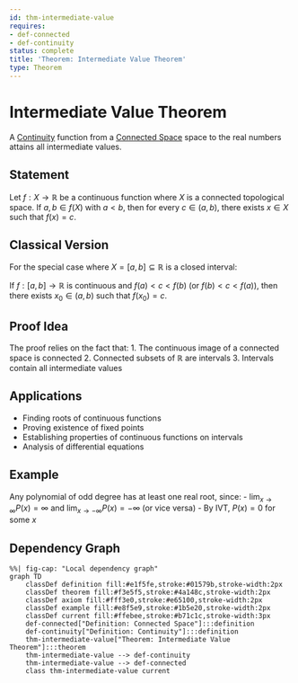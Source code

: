```yaml
---
id: thm-intermediate-value
requires:
- def-connected
- def-continuity
status: complete
title: 'Theorem: Intermediate Value Theorem'
type: Theorem
---
```


# Intermediate Value Theorem {#thm-intermediate-value}

A [Continuity](../analysis/def-continuity.qmd) function from a [Connected Space](def-connected.qmd) space to the real numbers attains all intermediate values.

## Statement

Let $f: X \to \mathbb{R}$ be a continuous function where $X$ is a connected topological space. If $a, b \in f(X)$ with $a < b$, then for every $c \in (a, b)$, there exists $x \in X$ such that $f(x) = c$.

## Classical Version

For the special case where $X = [a, b] \subseteq \mathbb{R}$ is a closed interval:

If $f: [a, b] \to \mathbb{R}$ is continuous and $f(a) < c < f(b)$ (or $f(b) < c < f(a)$), then there exists $x_0 \in (a, b)$ such that $f(x_0) = c$.

## Proof Idea

The proof relies on the fact that:
1. The continuous image of a connected space is connected
2. Connected subsets of $\mathbb{R}$ are intervals
3. Intervals contain all intermediate values

## Applications

- Finding roots of continuous functions
- Proving existence of fixed points
- Establishing properties of continuous functions on intervals
- Analysis of differential equations

## Example

Any polynomial of odd degree has at least one real root, since:
- $\lim_{x \to \infty} P(x) = \infty$ and $\lim_{x \to -\infty} P(x) = -\infty$ (or vice versa)
- By IVT, $P(x) = 0$ for some $x$

## Dependency Graph

```mermaid
%%| fig-cap: "Local dependency graph"
graph TD
    classDef definition fill:#e1f5fe,stroke:#01579b,stroke-width:2px
    classDef theorem fill:#f3e5f5,stroke:#4a148c,stroke-width:2px
    classDef axiom fill:#fff3e0,stroke:#e65100,stroke-width:2px
    classDef example fill:#e8f5e9,stroke:#1b5e20,stroke-width:2px
    classDef current fill:#ffebee,stroke:#b71c1c,stroke-width:3px
    def-connected["Definition: Connected Space"]:::definition
    def-continuity["Definition: Continuity"]:::definition
    thm-intermediate-value["Theorem: Intermediate Value Theorem"]:::theorem
    thm-intermediate-value --> def-continuity
    thm-intermediate-value --> def-connected
    class thm-intermediate-value current
```
